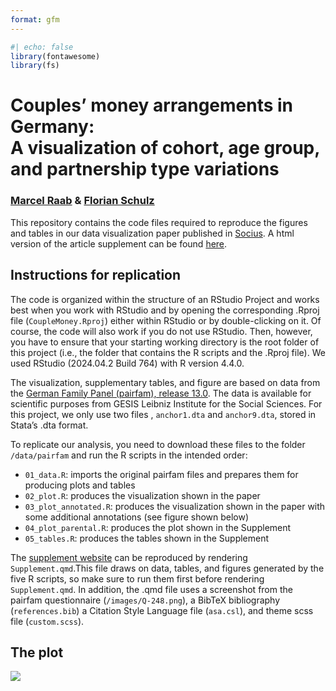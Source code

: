 ```yaml
---
format: gfm
---
```


```r
#| echo: false
library(fontawesome)
library(fs)
```

# Couples' money arrangements in Germany:<br>A visualization of cohort, age group, and partnership type variations

### [Marcel Raab](https://marcelraab.de/) & [Florian Schulz](https://flociologist.github.io/) 


This repository contains the code files required to reproduce the figures and tables in our data visualization paper published in [Socius](https://journals.sagepub.com/home/SRD). A html version of the article supplement can be found [here](https://maraab23.github.io/CoupleMoney/).


## Instructions for replication

The code is organized within the structure of an RStudio Project and works best when you work
with RStudio and by opening the corresponding .Rproj file (`CoupleMoney.Rproj`) either within
RStudio or by double-clicking on it. Of course, the code will also work if you do not use RStudio.
Then, however, you have to ensure that your starting working directory is the root folder of this
project (i.e., the folder that contains the R scripts and the .Rproj file). We used RStudio (2024.04.2 Build 764) 
with R version 4.4.0.


The visualization, supplementary tables, and figure are based on data from the [German Family Panel (pairfam), release 13.0](https://doi.org/10.4232/pairfam.5678.13.0.0){target="_blank"}. The data is available for scientific purposes from GESIS Leibniz Institute for the Social Sciences. For this project, we only use two files , `anchor1.dta` and `anchor9.dta`, stored in Stata's .dta format.

To replicate our analysis, you need to download these files to the folder `/data/pairfam` and run the R scripts in the intended order: 


- `01_data.R`: imports the original pairfam files and prepares them for producing plots and tables
- `02_plot.R`: produces the visualization shown in the paper
- `03_plot_annotated.R`: produces the visualization shown in the paper with some additional annotations (see figure shown below)
- `04_plot_parental.R`: produces the plot shown in the Supplement
- `05_tables.R`: produces the tables shown in the Supplement

The [supplement website](https://maraab23.github.io/CoupleMoney/) can be reproduced by rendering `Supplement.qmd`.This file draws on data, tables, and figures generated by the five R scripts, so make sure to run them first before rendering `Supplement.qmd`. In addition, the .qmd file uses a screenshot from the pairfam questionnaire (`/images/Q-248.png`), a BibTeX bibliography (`references.bib`) a Citation Style Language file (`asa.csl`), and theme scss file (`custom.scss`).


## The plot


![](plots/the_plot_annotated.png)

